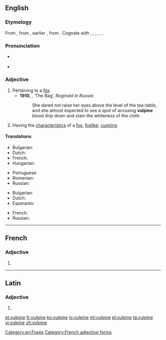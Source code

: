 ==English==

===Etymology===
From {{etyl|la|en}} {{term|vulpinus||foxy, fox-like|lang=la}}, from {{term|vulpes|vulpēs}}, earlier {{term|volpes|volpēs|fox}}, from {{etyl|ine-pro|en}} {{term/t|ine-pro|*wl(o)p-||fox}}. Cognate with {{etyl|cy|-}} {{term|llywarn||fox|lang=cy}}, {{etyl|grc|-}} {{term|ἀλώπηξ|tr=alōpēks|lang=grc}}, {{etyl|hy|-}} {{term|աղուէս|tr=aluēs|lang=hy}}, {{etyl|sq|-}} {{term|dhelpër|lang=sq}}, {{etyl|lt|-}} {{term|vilpišỹs|lang=lt||wildcat}}, {{etyl|sa|-}} {{term|लोमाश|tr=lomāśa||jackal, fox|lang=sa}}.

===Pronunciation===
* {{a|UK}} {{IPA|/ˈvʌlpʌɪn/}}
* {{audio|En-us-vulpine.ogg|Audio (US)}}

===Adjective===
{{en-adj}}

# Pertaining to a [[fox]].
#* '''1910''', {{w|Saki}}, ‘The Bag’, ''Reginald in Russia'':
#*: She dared not raise her eyes above the level of the tea-table, and she almost expected to see a spot of accusing '''vulpine''' blood drip down and stain the whiteness of the cloth.
# Having the [[characteristic]]s of a [[fox]], [[foxlike]]; [[cunning]].

====Translations====
{{trans-top|pertaining to a fox}}
* Bulgarian: {{t+|bg|хитър}}
* Dutch: {{t+|nl|geslepen}}
* French: {{t+|fr|vulpin}}
* Hungarian: {{t+|hu|furfangos}}
{{trans-mid}}
* Portuguese: {{t+|pt|vulpino}}
* Romanian: {{t-|ro|șiret}}
* Russian: {{t|ru|лисий|alt=ли́сий|sc=Cyrl}}
{{trans-bottom}}

{{trans-top|foxlike}}
* Bulgarian: {{t+|bg|лисича}}
* Dutch: {{t-|nl|vosachtig}}
* Esperanto: {{t-|eo|vulpa}}
{{trans-mid}}
* French: {{t+|fr|vulpin}}
* Russian: {{t|ru|лисий|alt=ли́сий|sc=Cyrl}}
{{trans-bottom}}

[[Category:en:Foxes]]

----

==French==

===Adjective===
{{head|fr|g=f}}

# {{feminine of|vulpin|lang=fr}}

[[Category:French adjective forms]]

----

==Latin==

===Adjective===
{{la-adj-form|vulpīne}}

# {{inflection of|vulpīnus||voc|m|s|lang=la}}

[[et:vulpine]]
[[fr:vulpine]]
[[ko:vulpine]]
[[io:vulpine]]
[[ml:vulpine]]
[[pl:vulpine]]
[[ta:vulpine]]
[[vi:vulpine]]
[[zh:vulpine]]